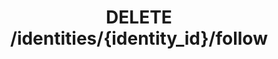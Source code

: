 ---
title: "DELETE /identities/{identity_id}/follow"
openapi: "DELETE /identities/{identity_id}/follow"
---
